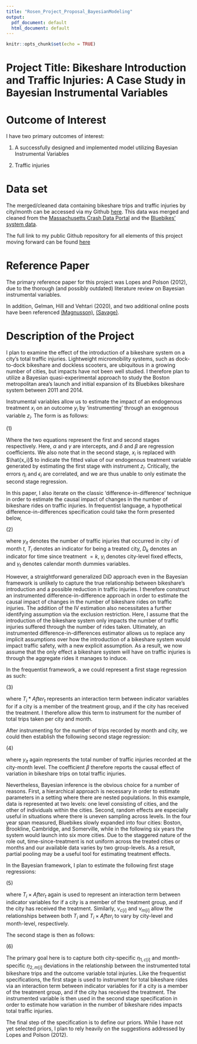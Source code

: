 ---
title: "Rosen_Project_Proposal_BayesianModeling"
output:
  pdf_document: default
  html_document: default
---

```{r setup, include=FALSE}
knitr::opts_chunk$set(echo = TRUE)
```


# Project Title: Bikeshare Introduction and Traffic Injuries: A Case Study in Bayesian Instrumental Variables

# Outcome of Interest

I have two primary outcomes of interest: 

(1) A successfully designed and implemented model utilizing Bayesian Instrumental Variables

(2) Traffic injuries

# Data set 

The merged/cleaned data containing bikeshare trips and traffic injuries by city/month can be accessed via my Github [here](https://github.com/joshrrosen/Bayesian_Modeling_Project/blob/main/Bikeshare_data.csv). This data was merged and cleaned from the [Massachusetts Crash Data Portal ](https://apps.impact.dot.state.ma.us/cdp/home) and the [Bluebikes' system data](https://www.bluebikes.com/system-data). 

The full link to my public Github repository for all elements of this project moving forward can be found [here](https://github.com/joshrrosen/Bayesian_Modeling_Project)

# Reference Paper

The primary reference paper for this project was Lopes and Polson (2012), due to the thorough (and possibly outdated) literature review on Bayesian instrumental variables.

In addition, Gelman, Hill and Vehtari (2020), and two additional online posts have been referenced [(Magnusson)](https://rpsychologist.com/adherence-analysis-IV-brms), [(Savage)](https://khakieconomics.github.io/2017/11/26/Bayesian_iv.html). 

# Description of the Project

I plan to examine the effect of the introduction of a bikeshare system on a city's total traffic injuries. Lightweight micromobility systems, such as dock-to-dock bikeshare and dockless scooters, are ubiquitous in a growing number of cities, but impacts have not been well studied. I therefore plan to utilize a Bayesian quasi-experimental approach to study the Boston metropolitan area's launch and initial expansion of its Bluebikes bikeshare system between 2011 and 2014. 

Instrumental variables allow us to estimate the impact of an endogenous treatment $x_i$ on an outcome $y_i$ by 'instrumenting' through an exogenous variable $z_i$. The form is as follows:

\hfill (1)

\begin{center}
$x_i = \gamma + z_i\delta + \eta_i$

\

$y_i = \alpha + \hat{x_i} \beta + \epsilon_i $
\end{center}

Where the two equations represent the first and second stages respectively. Here, $\alpha$ and $\gamma$ are intercepts, and $\delta$ and $\beta$ are regression coefficients. We also note that in the second stage, $x_i$ is replaced with $\hat{x_i}$ to indicate the fitted value of our endogenous treatment variable generated by estimating the first stage with instrument $z_i$. Critically, the errors $\eta_i$ and $\epsilon_i$ are correlated, and we are thus unable to only estimate the second stage regression.

In this paper, I also iterate on the classic 'difference-in-difference' technique in order to estimate the causal impact of changes in the number of bikeshare rides on traffic injuries. In frequentist language, a hypothetical difference-in-differences specification could take the form presented below, 

\hfill (2)

\begin{center}
$y_{it} = \alpha_0 + \alpha_iT_i + \Sigma_{k\neq0}[\delta_kD_k] + \gamma_{i} + \gamma_t + \epsilon_{it}$
\end{center}

where $y_{it}$ denotes the number of traffic injuries that occurred in city $i$ of month $t$, $T_i$ denotes an indicator for being a treated city, $D_k$ denotes an indicator for time since treatment $= k$, $\gamma_i$ denotes city-level fixed effects, and $\gamma_t$ denotes calendar month dummies variables. 

However, a straightforward generalized DiD approach even in the Bayesian framework is unlikely to capture the true relationship between bikeshare's introduction and a possible reduction in traffic injuries. I therefore construct an instrumented difference-in-difference approach in order to estimate the causal impact of changes in the number of bikeshare rides on traffic injuries. The addition of the IV estimation also necessitates a further identifying assumption via the exclusion restriction. Here, I assume that the introduction of the bikeshare system only impacts the number of traffic injuries suffered through the number of rides taken. Ultimately, an instrumented difference-in-differences estimator allows us to replace any implicit assumptions over how the introduction of a bikeshare system would impact traffic safety, with a new explicit assumption. As a result, we now assume that the only effect a bikeshare system will have on traffic injuries is through the aggregate rides it manages to induce.

In the frequentist framework, a we could represent a first stage regression as such:

\hfill (3)

\begin{center}
$ TotalTrips_{it} = \alpha_0 + \alpha_1T_i + \delta T_i * After_t + \gamma_i + \gamma_t + \epsilon_{it} $ 
\end{center}

where $T_i * After_t$ represents an interaction term between indicator variables for if a city is a member of the treatment group, and if the city has received the treatment. I therefore allow this term to instrument for the number of total trips taken per city and month. 

After instrumenting for the number of trips recorded by month and city, we could then establish the following second stage regression:

\hfill (4)

\begin{center}
$y_{it} = \alpha_0 + \alpha_1T_i + \beta TotalTrips_{it} + \gamma_i + \gamma_t + \epsilon_{it} $ 
\end{center}

where $y_{it}$ again represents the total number of traffic injuries recorded at the city-month level. The coefficient $\beta$ therefore reports the causal effect of variation in bikeshare trips on total traffic injuries. 

Nevertheless, Bayesian inference is the obvious choice for a number of reasons. First, a hierarchical approach is necessary in order to estimate parameters in a setting where there are nested populations. In this example, data is represented at two levels: one level consisting of cities, and the other of individuals within the cities. Second, random effects are especially useful in situations where there is uneven sampling across levels. In the four year span measured, Bluebikes slowly expanded into four cities: Boston, Brookline, Cambridge, and Somerville, while in the following six years the system would launch into six more cities. Due to the staggered nature of the role out, time-since-treatment is not uniform across the treated cities or months and our available data varies by two group-levels. As a result, partial pooling may be a useful tool for estimating treatment effects.

In the Bayesian framework, I plan to estimate the following first stage regressions:

\hfill(5)

\begin{center}
$Trips_i = \phi + \nu_{0, cm[i]} + (\gamma_0 + \nu_{1,c[i]})T_i + (\gamma_1 + \nu_{2,m[i]})T_i + (\delta_0 + \nu_{3,c[i]})T_i \times After_i + (\delta_1 + \nu_{4,m[i]})T_i \times After_i$

$\nu_{0, cm[i]} \vert \sigma_{\nu_0} \ \ \ i.i.d \ \ \ N(0, \sigma^2_{\nu_0})$

$\nu_{1, c[i]} \vert \sigma_{\nu_1} \ \ \ i.i.d \ \ \ N(0, \sigma^2_{\nu_1})$

$\nu_{2, m[i]} \vert \sigma_{\nu_2} \ \ \ i.i.d \ \ \ N(0, \sigma^2_{\nu_2})$

$\nu_{3, c[i]} \vert \sigma_{\nu_3} \ \ \ i.i.d \ \ \ N(0, \sigma^2_{\nu_3})$

$\nu_{4, c[i]} \vert \sigma_{\nu_1} \ \ \ i.i.d \ \ \ N(0, \sigma^2_{\nu_4})$

\end{center}

where $T_i \times After_t$ again is used to represent an interaction term between indicator variables for if a city is a member of the treatment group, and if the city has received the treatment. Similarly, $\nu_{c[i]}$ and $\nu_{m[i]}$ allow the relationships between both $T_i$ and $T_i \times After_i$ to vary by city-level and month-level, respectively. 

The second stage is then as follows:

\hfill(6)

\begin{center}
$y_{i} = \alpha + \eta_{0, mc[i]} + (\beta_1 + \eta_{1,c[i]})Trips_i + (\beta_2 + \eta_{2,m[1]})Trips_i$

$\eta_{0, cm[i]} \vert \sigma_{\eta_0} \ \ \ i.i.d \ \ \ N(0, \sigma^2_{\eta_0})$

$\eta_{1, c[i]} \vert \sigma_{\eta_1} \ \ \ i.i.d \ \ \ N(0, \sigma^2_{\eta_1})$

$\eta_{2, m[i]} \vert \sigma_{\eta_2} \ \ \ i.i.d \ \ \ N(0, \sigma^2_{\eta_2})$
\end{center}

The primary goal here is to capture both city-specific $\eta_{1, c[i]}$ and month-specific $\eta_{2, m[i]}$ deviations in the relationship between the instrumented total bikeshare trips and the outcome variable total injuries. Like the frequentist specifications, the first stage is used to instrument for total bikeshare rides via an interaction term between indicator variables for if a city is a member of the treatment group, and if the city has received the treatment. The instrumented variable is then used in the second stage  specification in order to estimate how variation in the number of bikeshare rides impacts total traffic injuries.

The final step of the specification is to define our priors. While I have not yet selected priors, I plan to rely heavily on the suggestions addressed by Lopes and Polson (2012).



